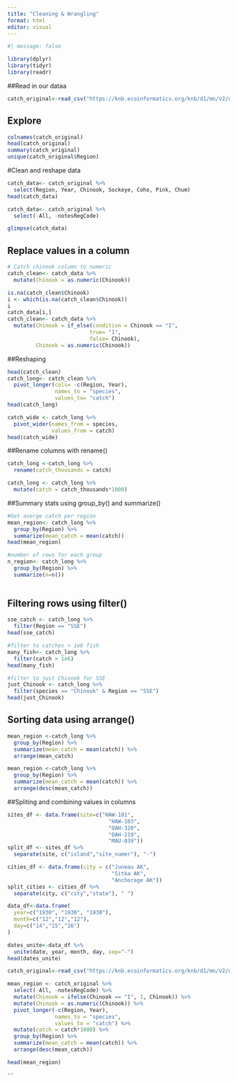 ```yaml
---
title: "Cleaning & Wrangling"
format: html
editor: visual
---
```


```r
#| message: false

library(dplyr)
library(tidyr)
library(readr)

```
##Read in our dataa

```r
catch_original<-read_csv("https://knb.ecoinformatics.org/knb/d1/mn/v2/object/df35b.302.1")
```

## Explore 
```r
colnames(catch_original)
head(catch_original)
summary(catch_original)
unique(catch_original$Region)

```

#Clean and reshape data

```r
catch_data<- catch_original %>%
  select(Region, Year, Chinook, Sockeye, Coho, Pink, Chum)
head(catch_data)

catch_data<- catch_original %>%
  select(-All, -notesRegCode)
```

```r
glimpse(catch_data)

```
## Replace values in a column
```r
# Catch chinook column to numeric
catch_clean<- catch_data %>% 
  mutate(Chinook = as.numeric(Chinook))
```
```r
is.na(catch_clean$Chinook)
i <- which(is.na(catch_clean$Chinook))
i
catch_data[i,]
catch_clean<- catch_data %>% 
  mutate(Chinook = if_else(condition = Chinook == "I",
                          true= "1", 
                          false= Chinook),
         Chinook = as.numeric(Chinook))
```


##Reshaping
```r
head(catch_clean)
catch_long<- catch_clean %>% 
  pivot_longer(cols= -c(Region, Year),
               names_to = "species",
               values_to= "catch")
head(catch_long)
```

```r
catch_wide <- catch_long %>% 
  pivot_wider(names_from = species,
              values_from = catch)
head(catch_wide)
```

##Rename columns with rename()
```r
catch_long <-catch_long %>% 
  rename(catch_thousands = catch)
```

```r
catch_long <- catch_long %>% 
  mutate(catch = catch_thousands*1000)

```

##Summary stats using group_by() and summarize()
```r
#Get averge catch per region
mean_region<- catch_long %>% 
  group_by(Region) %>% 
  summarize(mean_catch = mean(catch))
head(mean_region)
```
```r
#number of rows for each group
n_region<- catch_long %>% 
  group_by(Region) %>% 
  summarize(n=n())
 
```


## Filtering rows using filter()
```r
sse_catch <- catch_long %>% 
  filter(Region == "SSE")
head(sse_catch)
```

```r
#filter to catches > 1e6 fish
many_fish<- catch_long %>% 
  filter(catch > 1e6)
head(many_fish)

#filter to just Chinook for SSE
just_Chinook <- catch_long %>% 
  filter(species == "Chinook" & Region == "SSE")
head(just_Chinook)

```

## Sorting data using arrange()
```r
mean_region <-catch_long %>% 
  group_by(Region) %>% 
  summarize(mean_catch = mean(catch)) %>% 
  arrange(mean_catch)

mean_region <-catch_long %>% 
  group_by(Region) %>% 
  summarize(mean_catch = mean(catch)) %>% 
  arrange(desc(mean_catch))
```

##Spliting and combining values in columns
```r
sites_df <- data.frame(site=c("HAW-101",
                                "HAW-103",
                                "OAH-320",
                                "OAH-219",
                                "MAU-039"))
split_df <- sites_df %>% 
  separate(site, c("island","site_numer"), "-")

cities_df <- data.frame(city = c("Juneau AK",
                                 "Sitka AK",
                                 "Anchorage AK"))
split_cities <- cities_df %>% 
  separate(city, c("city","state"), " ")


```



```r
data_df<-data.frame(
  year=c("1930", "1930", "1930"),
  month=c("12","12","12"),
  day=c("14","15","16")
)

dates_unite<-data_df %>% 
  unite(date, year, month, day, sep="-")
head(dates_unite)
```

```r
catch_original<-read_csv("https://knb.ecoinformatics.org/knb/d1/mn/v2/object/df35b.302.1")

mean_region <- catch_original %>%
  select(-All, -notesRegCode) %>% 
  mutate(Chinook = ifelse(Chinook == "I", 1, Chinook)) %>% 
  mutate(Chinook = as.numeric(Chinook)) %>% 
  pivot_longer(-c(Region, Year), 
               names_to = "species", 
               values_to = "catch") %>%
  mutate(catch = catch*1000) %>% 
  group_by(Region) %>% 
  summarize(mean_catch = mean(catch)) %>% 
  arrange(desc(mean_catch))

head(mean_region)
```


˜˜
